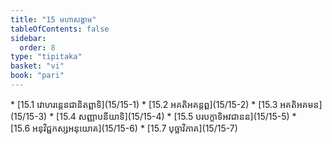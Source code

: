 ```yaml
---
title: "15 មហាសង្គាម"
tableOfContents: false
sidebar:
  order: 8
type: "tipitaka"
basket: "vi"
book: "pari"
---
```



<DynamicBreadcrumb />



<TableOfContents book="pari" section="15">
* [15.1 វោហរន្តេនជានិតព្ពាទិ](15/15-1)
* [15.2 អគតិអគន្តព្ព](15/15-2)
* [15.3 អគតិអគមន](15/15-3)
* [15.4 សញ្ញាបនីយាទិ](15/15-4)
* [15.5 បរបក្ខាទិអវជានន](15/15-5)
* [15.6 អនុវិជ្ជកស្សអនុយោគ](15/15-6)
* [15.7 បុច្ឆាវិភាគ](15/15-7)
</TableOfContents>